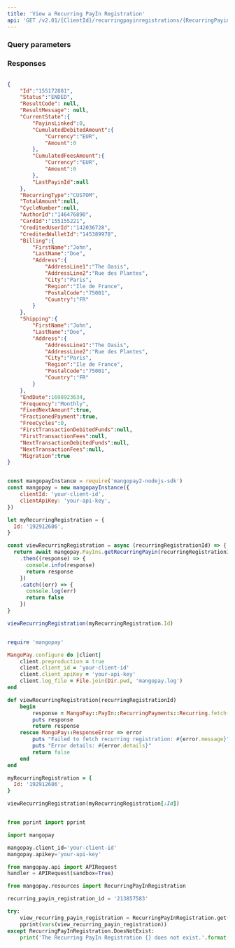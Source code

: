 ```yaml
---
title: 'View a Recurring PayIn Registration'  
api: 'GET /v2.01/{ClientId}/recurringpayinregistrations/{RecurringPayinRegistrationId}'  
---
```


  

### Query parameters  

<RecurringPayinRegistrationId />  

### Responses  

<AccordionGroup><Accordion title="200 ">  

<IdResponse />  

<Status8Response />  

<ResultCodeResponse />  

<ResultMessageResponse />  

<CurrentStateResponse />  

<RecurringTypeResponse />  

<TotalAmountResponse />  

<CycleNumberResponse />  

<AuthorIdResponse />  

<CardId1Response />  

<CreditedUserIdResponse />  

<CreditedWalletIdResponse />  

<Billing1Response />  

<Shipping2Response />  

<EndDateResponse />  

<FrequencyResponse />  

<FixedNextAmountResponse />  

<FractionedPaymentResponse />  

<FreeCyclesResponse />  

<FirstTransactionDebitedFundsResponse />  

<FirstTransactionFeesResponse />  

<NextTransactionDebitedFundsResponse />  

<NextTransactionFeesResponse />  

<MigrationResponse /></Accordion></AccordionGroup>  

<ResponseExample>  

```json 200   

{
    "Id":"155172881",
    "Status":"ENDED",
    "ResultCode": null,
    "ResultMessage": null,
    "CurrentState":{
        "PayinsLinked":0,
        "CumulatedDebitedAmount":{
            "Currency":"EUR",
            "Amount":0
        },
        "CumulatedFeesAmount":{
            "Currency":"EUR",
            "Amount":0
        },
        "LastPayinId":null
    },
    "RecurringType":"CUSTOM",
    "TotalAmount":null,
    "CycleNumber":null,
    "AuthorId":"146476890",
    "CardId":"155155221",
    "CreditedUserId":"142036728",
    "CreditedWalletId":"145389978",
    "Billing":{
        "FirstName":"John",
        "LastName":"Doe",
        "Address":{
            "AddressLine1":"The Oasis",
            "AddressLine2":"Rue des Plantes",
            "City":"Paris",
            "Region":"Ile de France",
            "PostalCode":"75001",
            "Country":"FR"
        }
    },
    "Shipping":{
        "FirstName":"John",
        "LastName":"Doe",
        "Address":{
            "AddressLine1":"The Oasis",
            "AddressLine2":"Rue des Plantes",
            "City":"Paris",
            "Region":"Ile de France",
            "PostalCode":"75001",
            "Country":"FR"
        }
    },
    "EndDate":1698923634,
    "Frequency":"Monthly",
    "FixedNextAmount":true,
    "FractionedPayment":true,
    "FreeCycles":0,
    "FirstTransactionDebitedFunds":null,
    "FirstTransactionFees":null,
    "NextTransactionDebitedFunds":null,
    "NextTransactionFees":null,
    "Migration":true
}  

 ```  

</ResponseExample>  

<RequestExample>  
  
```javascript NodeJS  

const mangopayInstance = require('mangopay2-nodejs-sdk')
const mangopay = new mangopayInstance({
    clientId: 'your-client-id',
    clientApiKey: 'your-api-key',
})

let myRecurringRegistration = {
  Id: '192912686',
}

const viewRecurringRegistration = async (recurringRegistrationId) => {
  return await mangopay.PayIns.getRecurringPayin(recurringRegistrationId)
    .then((response) => {
      console.info(response)
      return response
    })
    .catch((err) => {
      console.log(err)
      return false
    })
}

viewRecurringRegistration(myRecurringRegistration.Id)  
```  

  
```ruby Ruby  

require 'mangopay'

MangoPay.configure do |client|
    client.preproduction = true
    client.client_id = 'your-client-id'
    client.client_apiKey = 'your-api-key'
    client.log_file = File.join(Dir.pwd, 'mangopay.log')
end

def viewRecurringRegistration(recurringRegistrationId)
    begin
        response = MangoPay::PayIn::RecurringPayments::Recurring.fetch(recurringRegistrationId)
        puts response
        return response
    rescue MangoPay::ResponseError => error
        puts "Failed to fetch recurring registration: #{error.message}"
        puts "Error details: #{error.details}"
        return false
    end
end

myRecurringRegistration = {
  Id: '192912686',
}

viewRecurringRegistration(myRecurringRegistration[:Id])  
```  

  
```python Python  

from pprint import pprint

import mangopay

mangopay.client_id='your-client-id'
mangopay.apikey='your-api-key'

from mangopay.api import APIRequest
handler = APIRequest(sandbox=True)

from mangopay.resources import RecurringPayInRegistration

recurring_payin_registration_id = '213857583'

try:
    view_recurring_payin_registration = RecurringPayInRegistration.get(recurring_payin_registration_id)
    pprint(vars(view_recurring_payin_registration))
except RecurringPayInRegistration.DoesNotExist:
    print('The Recurring PayIn Registration {} does not exist.'.format(recurring_payin_registration_id))
  
```  

  
</RequestExample>